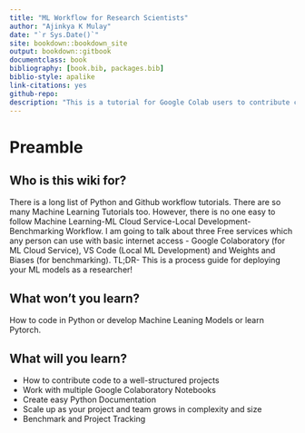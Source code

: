 ```yaml
--- 
title: "ML Workflow for Research Scientists"
author: "Ajinkya K Mulay"
date: "`r Sys.Date()`"
site: bookdown::bookdown_site
output: bookdown::gitbook
documentclass: book
bibliography: [book.bib, packages.bib]
biblio-style: apalike
link-citations: yes
github-repo: 
description: "This is a tutorial for Google Colab users to contribute code to a well-structured Python project."
---
```


# Preamble

## Who is this wiki for? {-}

There is a long list of Python and Github workflow tutorials. There are so many Machine Learning Tutorials too. However, there is no one easy to follow Machine Learning-ML Cloud Service-Local Development-Benchmarking Workflow. I am going to talk about three Free services which any person can use with basic internet access - Google Colaboratory (for ML Cloud Service), VS Code (Local ML Development) and Weights and Biases (for benchmarking).
TL;DR- This is a process guide for deploying your ML models as a researcher!

## What won't you learn? {-}

How to code in Python or develop Machine Leaning Models or learn Pytorch.

## What will you learn? {-}

- How to contribute code to a well-structured projects 
- Work with multiple Google Colaboratory Notebooks 
- Create easy Python Documentation
- Scale up as your project and team grows in complexity and size
- Benchmark and Project Tracking
